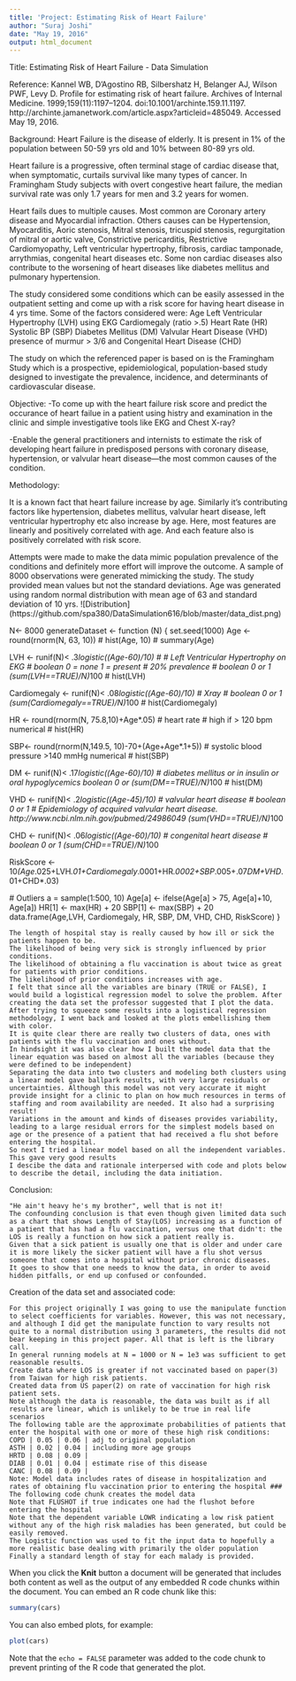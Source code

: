 ```yaml
---
title: 'Project: Estimating Risk of Heart Failure'
author: "Suraj Joshi"
date: "May 19, 2016"
output: html_document
---
```


Title: Estimating Risk of Heart Failure - Data Simulation

Reference: Kannel WB, D’Agostino RB, Silbershatz H, Belanger AJ, Wilson PWF, Levy D. Profile for estimating risk of heart failure. Archives of Internal Medicine. 1999;159(11):1197–1204. doi:10.1001/archinte.159.11.1197. http://archinte.jamanetwork.com/article.aspx?articleid=485049. Accessed May 19, 2016.


Background:
Heart Failure is the disease of elderly. It is present in 1% of the population between 50-59 yrs old and 10%  between 80-89 yrs old.
 
Heart failure is a progressive, often terminal stage of cardiac disease that, when symptomatic, curtails survival like many types of cancer. In Framingham Study subjects with overt congestive heart failure, the median survival rate was only 1.7 years for men and 3.2 years for women.

Heart fails dues to multiple causes. Most common are Coronary artery disease and Myocardial infraction. Others causes can be Hypertension, Myocarditis, Aoric stenosis, Mitral stenosis, tricuspid stenosis, regurgitation of mitral or aortic valve, Constrictive pericarditis, Restrictive Cardiomyopathy, Left ventricular hypertrophy, fibrosis, cardiac tamponade, arrythmias, congenital heart diseases etc. Some non cardiac diseases also contribute to the worsening of heart diseases like diabetes mellitus and pulmonary hypertension.

The study considered some conditions which can be easily assessed in the outpatient setting and come up with a risk score for having heart disease in 4 yrs time.  Some of the factors considered were: 
Age
Left Ventricular Hypertrophy (LVH) using EKG
Cardiomegaly (ratio >.5)
Heart Rate (HR)
Systolic BP (SBP)
Diabetes Mellitus (DM)
Valvular Heart Disease (VHD) presence of murmur > 3/6 and
Congenital Heart Disease (CHD)

The study on which the referenced paper is based on is the Framingham Study which is a prospective, epidemiological, population-based study designed to investigate the prevalence, incidence, and determinants of cardiovascular disease.


Objective:
-To come up with the heart failure risk score and predict the occurance of heart failue in a patient using histry and examination in the clinic and simple investigative tools like EKG and Chest X-ray?

-Enable the general practitioners and internists to estimate the risk of developing heart failure in predisposed persons with coronary disease, hypertension, or valvular heart disease—the most common causes of the condition.


Methodology:

It is a known fact that heart failure increase by age.  Similarly it's contributing factors like hypertension, diabetes mellitus, valvular heart disease, left ventricular hypertrophy etc also increase by age. Here, most features are linearly and positively correlated with age. And each feature also is positively correlated with risk score.

Attempts were made to make the data mimic population prevalence of the conditions and definitely more effort will improve the outcome.
A sample of 8000 observations were generated mimicking the study. The study provided mean values but not the standard deviations.
Age was generated using random normal distribution with mean age of 63 and standard deviation of 10 yrs.
![Distribution] (https://github.com/spa380/DataSimulation616/blob/master/data_dist.png)


N<- 8000
generateDataset <- function (N) {
  set.seed(1000)
  Age <- round(rnorm(N, 63, 10))
#   hist(Age, 10)
#   summary(Age)
  
  LVH <- runif(N)< .3*logistic((Age-60)/10) # # Left Ventricular Hypertrophy on EKG # boolean 0 = none 1 = present
                          # 20% prevalence # boolean 0 or 1
  (sum(LVH==TRUE)/N)*100
  # hist(LVH)
  
  Cardiomegaly <- runif(N)< .08*logistic((Age-60)/10) # Xray # boolean 0 or 1
  (sum(Cardiomegaly==TRUE)/N)*100
  # hist(Cardiomegaly)
  
  HR <- round(rnorm(N, 75.8,10)+Age*.05) # heart rate # high if > 120 bpm numerical
  # hist(HR)
  
  SBP<- round(rnorm(N,149.5, 10)-70+(Age+Age*.1+5)) # systolic blood pressure >140 mmHg numerical
  # hist(SBP)

  DM <- runif(N)< .17*logistic((Age-60)/10) # diabetes mellitus or in insulin or oral hypoglycemics boolean 0 or 
  (sum(DM==TRUE)/N)*100
  # hist(DM)
  
  VHD <- runif(N)< .2*logistic((Age-45)/10)  # valvular heart disease # boolean  0 or 1
  # Epidemiology of acquired valvular heart disease. http://www.ncbi.nlm.nih.gov/pubmed/24986049
  (sum(VHD==TRUE)/N)*100
  
  CHD <- runif(N)< .06*logistic((Age-60)/10) # congenital heart disease # boolean 0 or 1
  (sum(CHD==TRUE)/N)*100
  
  RiskScore <- 10*(Age*.025+LVH*.01+Cardiomegaly*.0001+HR*.0002+SBP*.005+.07*DM+VHD*.01+CHD*.03)
  
  # Outliers
  a = sample(1:500, 10)
  Age[a] <- ifelse(Age[a] > 75, Age[a]+10, Age[a])
  HR[1] <- max(HR) + 20
  SBP[1] <- max(SBP) + 20
  data.frame(Age,LVH, Cardiomegaly, HR, SBP, DM, VHD, CHD, RiskScore)
}


    The length of hospital stay is really caused by how ill or sick the patients happen to be.
    The likelihood of being very sick is strongly influenced by prior conditions.
    The likelihood of obtaining a flu vaccination is about twice as great for patients with prior conditions.
    The likelihood of prior conditions increases with age.
    I felt that since all the variables are binary (TRUE or FALSE), I would build a logistical regression model to solve the problem. After creating the data set the professor suggested that I plot the data. After trying to squeeze some results into a logistical regression methodology, I went back and looked at the plots embellishing them with color.
    It is quite clear there are really two clusters of data, ones with patients with the flu vaccination and ones without.
    In hindsight it was also clear how I built the model data that the linear equation was based on almost all the variables (because they were defined to be independent)
    Separating the data into two clusters and modeling both clusters using a linear model gave ballpark results, with very large residuals or uncertainties. Although this model was not very accurate it might provide insight for a clinic to plan on how much resources in terms of staffing and room availability are needed. It also had a surprising result!
    Variations in the amount and kinds of diseases provides variability, leading to a large residual errors for the simplest models based on age or the presence of a patient that had received a flu shot before entering the hospital.
    So next I tried a linear model based on all the independent variables. This gave very good results
    I descibe the data and rationale interpersed with code and plots below to describe the detail, including the data initiation.

Conclusion:

    "He ain't heavy he's my brother", well that is not it!
    The confounding conclusion is that even though given limited data such as a chart that shows Length of Stay(LOS) increasing as a function of a patient that has had a flu vaccination, versus one that didn't: the LOS is really a function on how sick a patient really is.
    Given that a sick patient is usually one that is older and under care it is more likely the sicker patient will have a flu shot versus someone that comes into a hospital without prior chronic diseases.
    It goes to show that one needs to know the data, in order to avoid hidden pitfalls, or end up confused or confounded.

Creation of the data set and associated code:

    For this project originally I was going to use the manipulate function to select coefficients for variables. However, this was not necessary, and although I did get the manipulate function to vary results not quite to a normal distribution using 3 parameters, the results did not bear keeping in this project paper. All that is left is the library call.
    In general running models at N = 1000 or N = 1e3 was sufficient to get reasonable results.
    Create data where LOS is greater if not vaccinated based on paper(3) from Taiwan for high risk patients.
    Created data from US paper(2) on rate of vaccination for high risk patient sets.
    Note although the data is reasonable, the data was built as if all results are linear, which is unlikely to be true in real life scenarios
    The following table are the approximate probabilities of patients that enter the hospital with one or more of these high risk conditions:
    COPD | 0.05 | 0.06 | adj to original population
    ASTH | 0.02 | 0.04 | including more age groups
    HRTD | 0.08 | 0.09 |
    DIAB | 0.01 | 0.04 | estimate rise of this disease
    CANC | 0.08 | 0.09 |
    Note: Model data includes rates of disease in hospitalization and rates of obtaining flu vaccination prior to entering the hospital ### The following code chunk creates the model data
    Note that FLUSHOT if true indicates one had the flushot before entering the hospital
    Note that the dependent variable LOWR indicating a low risk patient without any of the high risk maladies has been generated, but could be easily removed.
    The Logistic function was used to fit the input data to hopefully a more realistic base dealing with primarily the older population
    Finally a standard length of stay for each malady is provided.







When you click the **Knit** button a document will be generated that includes both content as well as the output of any embedded R code chunks within the document. You can embed an R code chunk like this:




```r
summary(cars)
```

You can also embed plots, for example:

```r
plot(cars)
```

Note that the `echo = FALSE` parameter was added to the code chunk to prevent printing of the R code that generated the plot.
